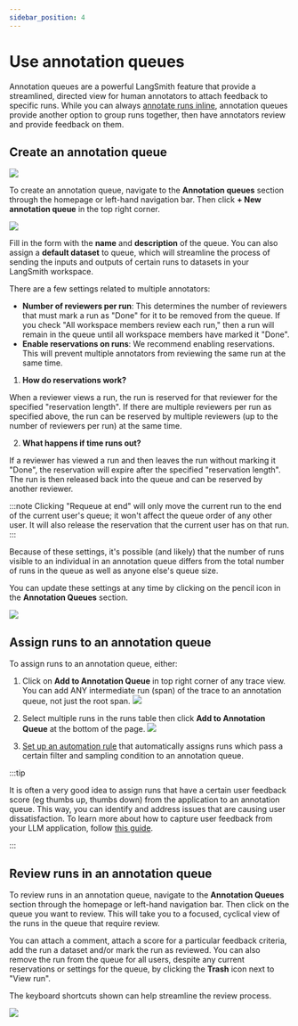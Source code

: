 ```yaml
---
sidebar_position: 4
---
```


# Use annotation queues

Annotation queues are a powerful LangSmith feature that provide a streamlined, directed view for human annotators to attach feedback to specific runs.
While you can always [annotate runs inline](./annotate_traces_inline), annotation queues provide another option to group runs together, then have annotators review and provide feedback on them.

## Create an annotation queue

![](../static/create_annotation_queue.png)

To create an annotation queue, navigate to the **Annotation queues** section through the homepage or left-hand navigation bar.
Then click **+ New annotation queue** in the top right corner.

![](../static/annotation_queue_form.png)

Fill in the form with the **name** and **description** of the queue.
You can also assign a **default dataset** to queue, which will streamline the process of sending the inputs and outputs of certain runs to datasets in your LangSmith workspace.

There are a few settings related to multiple annotators:

- **Number of reviewers per run**: This determines the number of reviewers that must mark a run as "Done" for it to be removed from the queue. If you check "All workspace members review each run," then a run will remain in the queue until all workspace members have marked it "Done".
- **Enable reservations on runs**: We recommend enabling reservations.
  This will prevent multiple annotators from reviewing the same run at the same time.

1. **How do reservations work?**

When a reviewer views a run, the run is reserved for that reviewer for the specified "reservation length". If there are multiple reviewers per run as specified above, the run can be reserved by multiple reviewers (up to the number of reviewers per run) at the same time.

2. **What happens if time runs out?**

If a reviewer has viewed a run and then leaves the run without marking it "Done", the reservation will expire after the specified "reservation length".
The run is then released back into the queue and can be reserved by another reviewer.

:::note
Clicking "Requeue at end" will only move the current run to the end of the current user's queue; it won't affect the queue order of any other user. It will also release the reservation that the current user has on that run.
:::

Because of these settings, it's possible (and likely) that the number of runs visible to an individual in an annotation queue differs from the total number of runs in the queue as well as anyone else's queue size.

You can update these settings at any time by clicking on the pencil icon in the **Annotation Queues** section.

![](../static/annotation_queue_edit.png)

## Assign runs to an annotation queue

To assign runs to an annotation queue, either:

1. Click on **Add to Annotation Queue** in top right corner of any trace view. You can add ANY intermediate run (span) of the trace to an annotation queue, not just the root span.
   ![](../static/add_to_annotation_queue.png)

2. Select multiple runs in the runs table then click **Add to Annotation Queue** at the bottom of the page.
   ![](../static/multi_select_annotation_queue.png)

3. [Set up an automation rule](../monitoring/rules) that automatically assigns runs which pass a certain filter and sampling condition to an annotation queue.

:::tip

It is often a very good idea to assign runs that have a certain user feedback score (eg thumbs up, thumbs down) from the application to an annotation queue. This way, you can identify and address issues that are causing user dissatisfaction.
To learn more about how to capture user feedback from your LLM application, follow [this guide](./attach_user_feedback).

:::

## Review runs in an annotation queue

To review runs in an annotation queue, navigate to the **Annotation Queues** section through the homepage or left-hand navigation bar.
Then click on the queue you want to review. This will take you to a focused, cyclical view of the runs in the queue that require review.

You can attach a comment, attach a score for a particular feedback criteria, add the run a dataset and/or mark the run as reviewed.
You can also remove the run from the queue for all users, despite any current reservations or settings for the queue, by clicking the **Trash** icon next to "View run".

The keyboard shortcuts shown can help streamline the review process.

![](../static/review_runs.png)
